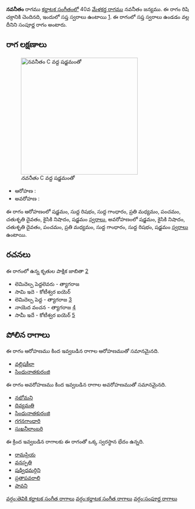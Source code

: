 {{Infobox ragam
	| name          	= నవనీతం
	| synonym	    	= 
	| mela          	= 
	| chakra        	= రిషి
	| janaka        	= 
	| type          	= సంపూర్ణ
	| arohanam      	= {{svaraC|S|R1|G1|M2|P|D2|N2|S'}} 
	| avarohanam    	= {{svaraC|S'|N2|D2|P|M2|G1|R1|S}}
	| jeeva         	=
	| chhaya        	=
	| nyasa         	=
	| vishesha      	= 
	| equivalent  		= 
}}
{{కర్ణాటక సంగీత రాగాలు}}
'''నవనీతం''' రాగము [[కర్ణాటక సంగీతం]]లో 40వ [[మేళకర్త రాగము]] నవనీతం జన్యము. ఈ రాగం రిషి చక్రానికి చెందినది, ఇందులో సప్త స్వరాలు ఉంటాయి [https://en.wikipedia.org/wiki/Melakarta]. ఈ రాగంలో సప్త స్వరాలు ఉండడం వల్ల దీనిని సంపూర్ణ రాగం అంటారు.


==రాగ లక్షణాలు==
[[Image:navaneetam_kb2wiki.png|thumb|right|316px|''నవనీతం'' C వద్ద షడ్జమంతో]]

* ఆరోహణ : {{svaraC|S|R1|G1|M2|P|D2|N2|S'}} 
* అవరోహణ : {{svaraC|S'|N2|D2|P|M2|G1|R1|S}}

ఈ రాగం ఆరోహణంలో షడ్జమం, సుద్ద  రిషభం, సుద్ద  గాంధారం, ప్రతి మధ్యమం, పంచమం, చతుశృతి దైవతం, కైసికి నిషాదం, షడ్జమం [[స్వరాలు]], అవరోహణంలో షడ్జమం, కైసికి నిషాదం, చతుశృతి దైవతం, పంచమం, ప్రతి మధ్యమం, సుద్ద  గాంధారం, సుద్ద  రిషభం, షడ్జమం [[స్వరాలు]] ఉంటాయి.

==రచనలు==
ఈ రాగంలో ఉన్న కృతుల పాక్షిక జాబితా [https://github.com/ssrihari/ragavardhini/blob/master/ragas/kritis.psv]
* లెమిదెల్ప పెద్దలెవరు - త్యాగరాజ
* సామి ఇదె - కోటీశ్వర ఐయెర్
* లెమిదెల్ప పెద్ద - త్యాగరాజ [http://www.karnatik.com/c2529.shtml]
* నాయెద వంచన - త్యాగరాజ [http://www.karnatik.com/c2595.shtml]
* సామీ ఇదే - కోటీశ్వర ఐయెర్ [http://www.karnatik.com/c1796.shtml]




==పోలిన రాగాలు==
ఈ రాగం ఆరోహణము కింద ఇవ్వబడిన రాగాల ఆరోహణముతో సమానమైనది.
* [[వల్లిషకీలా]]
* [[సింధునాతకురంజి]]

ఈ రాగం అవరోహణము కింద ఇవ్వబడిన రాగాల అవరోహణముతో సమానమైనది.
* [[నభోమని]]
* [[దివ్యమతి]]
* [[సింధునాతకురంజి]]
* [[గగనగాంధారి]]
* [[సుఖనీలాంబరి]]

ఈ క్రింద ఇవ్వబడిన రాగాలకు ఈ రాగంతో ఒక్క స్వరస్థాన భేదం ఉన్నది.
* [[రామప్రియ]]
* [[వనస్పతి]]
* [[ షడ్విధమర్గిని]]
* [[ ప్రతాపవరాలి]]
* [[పావని]]



[[వర్గం:తెవికి కర్ణాటక సంగీత రాగాలు]]
[[వర్గం:కర్ణాటక సంగీత రాగాలు]]
[[వర్గం:సంపూర్ణ రాగాలు]]